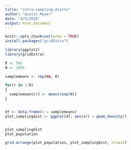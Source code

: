 ---
title: "intro-sampling-distro"
author: "Austin Meyer"
date: "4/5/2020"
output: html_document
---

```{r setup, include=FALSE}
knitr::opts_chunk$set(echo = TRUE)
install.packages("gridExtra")

library(ggplot2)
library(gridExtra)
```


```{r}
R <- 501
N <- 1001

samplemeans <- rep(NA, R)

for(r in 1:R)
{
  samplemeans[r] <- mean(rexp(N))
}


df <- data.frame(x = samplemeans)
plot_samplingdist <- ggplot(df, aes(x)) + geom_density()


plot_samplingdist
plot_population

grid.arrange(plot_population, plot_samplingdist, nrow=2)
```



